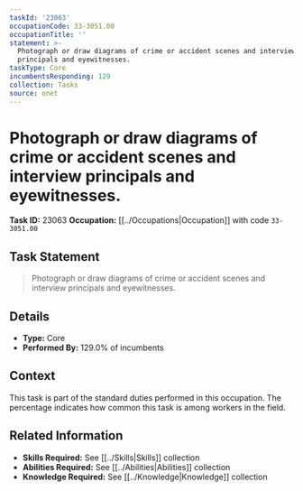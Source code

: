 ```yaml
---
taskId: '23063'
occupationCode: 33-3051.00
occupationTitle: ''
statement: >-
  Photograph or draw diagrams of crime or accident scenes and interview
  principals and eyewitnesses.
taskType: Core
incumbentsResponding: 129
collection: Tasks
source: onet
---
```

# Photograph or draw diagrams of crime or accident scenes and interview principals and eyewitnesses.

**Task ID:** 23063
**Occupation:** [[../Occupations|Occupation]] with code `33-3051.00`

## Task Statement

> Photograph or draw diagrams of crime or accident scenes and interview principals and eyewitnesses.

## Details

- **Type:** Core
- **Performed By:** 129.0% of incumbents

## Context

This task is part of the standard duties performed in this occupation. The percentage indicates how common this task is among workers in the field.

## Related Information

- **Skills Required:** See [[../Skills|Skills]] collection
- **Abilities Required:** See [[../Abilities|Abilities]] collection
- **Knowledge Required:** See [[../Knowledge|Knowledge]] collection
